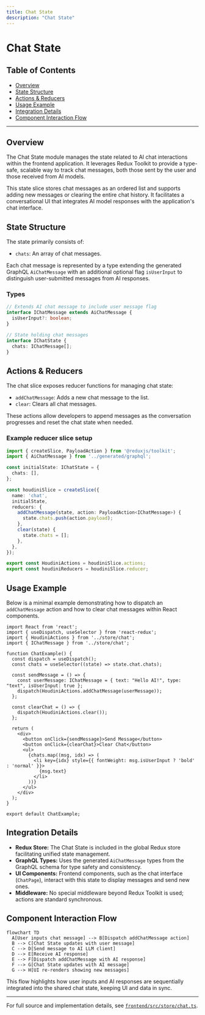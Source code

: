 ```yaml
---
title: Chat State
description: "Chat State"
---
```

# Chat State

## Table of Contents

- [Overview](#overview)
- [State Structure](#state-structure)
- [Actions & Reducers](#actions--reducers)
- [Usage Example](#usage-example)
- [Integration Details](#integration-details)
- [Component Interaction Flow](#component-interaction-flow)

---

## Overview

The Chat State module manages the state related to AI chat interactions within the frontend application. It leverages Redux Toolkit to provide a type-safe, scalable way to track chat messages, both those sent by the user and those received from AI models.

This state slice stores chat messages as an ordered list and supports adding new messages or clearing the entire chat history. It facilitates a conversational UI that integrates AI model responses with the application's chat interface.

## State Structure

The state primarily consists of:

- `chats`: An array of chat messages.

Each chat message is represented by a type extending the generated GraphQL `AiChatMessage` with an additional optional flag `isUserInput` to distinguish user-submitted messages from AI responses.

### Types

```ts
// Extends AI chat message to include user message flag
interface IChatMessage extends AiChatMessage {
  isUserInput?: boolean;
}

// State holding chat messages
interface IChatState {
  chats: IChatMessage[];
}
```

## Actions & Reducers

The chat slice exposes reducer functions for managing chat state:

- `addChatMessage`: Adds a new chat message to the list.
- `clear`: Clears all chat messages.

These actions allow developers to append messages as the conversation progresses and reset the chat state when needed.

### Example reducer slice setup

```ts
import { createSlice, PayloadAction } from '@reduxjs/toolkit';
import { AiChatMessage } from '../generated/graphql';

const initialState: IChatState = {
  chats: [],
};

const houdiniSlice = createSlice({
  name: 'chat',
  initialState,
  reducers: {
    addChatMessage(state, action: PayloadAction<IChatMessage>) {
      state.chats.push(action.payload);
    },
    clear(state) {
      state.chats = [];
    },
  },
});

export const HoudiniActions = houdiniSlice.actions;
export const houdiniReducers = houdiniSlice.reducer;
```

## Usage Example

Below is a minimal example demonstrating how to dispatch an `addChatMessage` action and how to clear chat messages within React components.

```tsx
import React from 'react';
import { useDispatch, useSelector } from 'react-redux';
import { HoudiniActions } from '../store/chat';
import { IChatMessage } from '../store/chat';

function ChatExample() {
  const dispatch = useDispatch();
  const chats = useSelector((state) => state.chat.chats);

  const sendMessage = () => {
    const userMessage: IChatMessage = { text: "Hello AI!", type: "text", isUserInput: true };
    dispatch(HoudiniActions.addChatMessage(userMessage));
  };

  const clearChat = () => {
    dispatch(HoudiniActions.clear());
  };

  return (
    <div>
      <button onClick={sendMessage}>Send Message</button>
      <button onClick={clearChat}>Clear Chat</button>
      <ul>
        {chats.map((msg, idx) => (
          <li key={idx} style={{ fontWeight: msg.isUserInput ? 'bold' : 'normal' }}>
            {msg.text}
          </li>
        ))}
      </ul>
    </div>
  );
}

export default ChatExample;
```

## Integration Details

- **Redux Store:** The Chat State is included in the global Redux store facilitating unified state management.
- **GraphQL Types:** Uses the generated `AiChatMessage` types from the GraphQL schema for type safety and consistency.
- **UI Components:** Frontend components, such as the chat interface (`ChatPage`), interact with this state to display messages and send new ones.
- **Middleware:** No special middleware beyond Redux Toolkit is used; actions are standard synchronous.

## Component Interaction Flow

```mermaid
flowchart TD
  A[User inputs chat message] --> B[Dispatch addChatMessage action]
  B --> C[Chat State updates with user message]
  C --> D[Send message to AI LLM client]
  D --> E[Receive AI response]
  E --> F[Dispatch addChatMessage with AI response]
  F --> G[Chat State updates with AI message]
  G --> H[UI re-renders showing new messages]
```

This flow highlights how user inputs and AI responses are sequentially integrated into the shared chat state, keeping UI and data in sync.

---

For full source and implementation details, see [`frontend/src/store/chat.ts`](/frontend/src/store/chat.ts).

